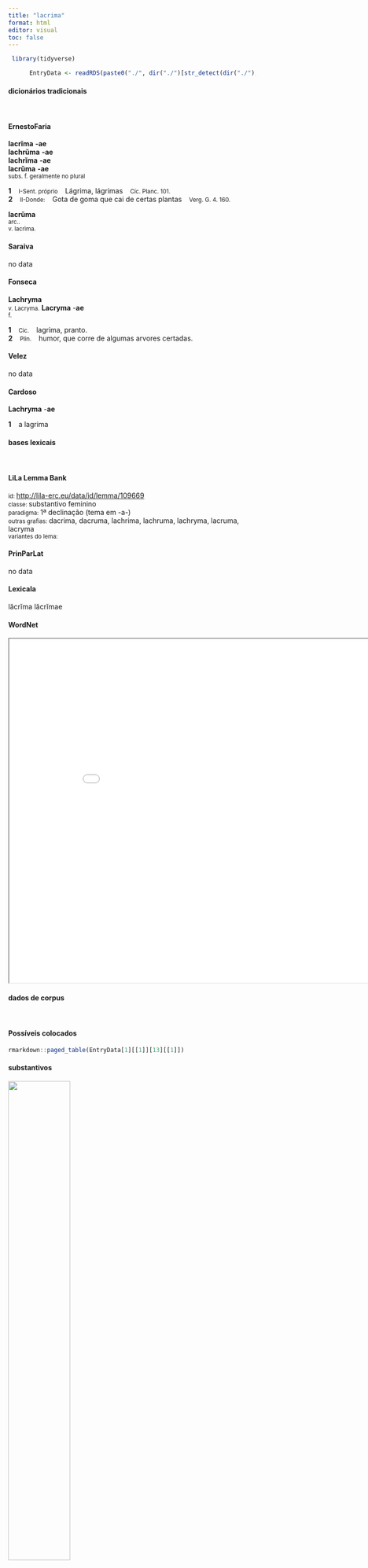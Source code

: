 ```yaml
---
title: "lacrima"
format: html
editor: visual
toc: false
---
```



```r
 library(tidyverse) 

      EntryData <- readRDS(paste0("./", dir("./")[str_detect(dir("./"), "_xx108-97-99-114-105-109-97xx_.rds")]))

```


#### dicionários tradicionais

&emsp;




::: panel-tabset

#### ErnestoFaria

<b>lacrĭma</b> <b>-ae</b> <br> <b>lachrŭma</b> <b>-ae</b> <br> <b>lachrĭma</b> <b>-ae</b> <br> <b>lacrŭma</b> <b>-ae</b> <br> <small>subs. f. geralmente no plural</small> <br> <small></small>   <p> <b>1</b> &ensp; <small>I-Sent. próprio</small> &ensp; Lágrima, lágrimas &ensp; <small>Cíc. Planc. 101.</small> <br> <b>2</b> &ensp; <small>II-Donde:</small> &ensp; Gota de goma que cai de certas plantas &ensp; <small>Verg. G. 4. 160.</small> </p> 
 <b>lacrŭma</b> <br> <small>arc..</small> <br> <small>v. lacrìma.</small>




#### Saraiva

no data




#### Fonseca

<b>Lachryma</b> <br> <small>v. Lacryma.</small> 
 <b>Lacryma</b> -<b>ae</b> <br> <small>f.</small>   <p> <b>1</b> &ensp; <small>Cic.</small> &ensp; lagrima, pranto. <br> <b>2</b> &ensp; <small>Plin.</small> &ensp; humor, que corre de algumas arvores certadas. </p>




#### Velez

no data




#### Cardoso

<b>Lachryma</b> -<b>ae</b>   <p> <b>1</b> &ensp; a lagrima </p>


:::



#### bases lexicais

&emsp;






::: panel-tabset

#### LiLa Lemma Bank

<small> id: </small> <a href=' http://lila-erc.eu/data/id/lemma/109669 ' target="_blank"> http://lila-erc.eu/data/id/lemma/109669 </a> <br>
<small> classe: </small> substantivo feminino   <br>
<small> paradigma: </small> 1ª declinação (tema em -a-) <br>
<small> outras grafias: </small> dacrima, dacruma, lachrima, lachruma, lachryma, lacruma, lacryma <br>
<small> variantes do lema: </small>  <br>





#### PrinParLat

no data




#### Lexicala

lăcrĭma 
 lăcrĭmae




#### WordNet

<iframe width='900' height='700' src='Media/Tree__xx108-97-99-114-105-109-97xx__sem_type_lexemes_pt.html'>

</iframe>


:::



#### dados de corpus

&emsp;




::: panel-tabset

#### Possíveis colocados

```r

rmarkdown::paged_table(EntryData[1][[1]][13][[1]])

```


#### substantivos

![](./Media/wordcloud__xx108-97-99-114-105-109-97xx__BY_collocate_scoreSUBST.webp){width=50% fig-alt='This chart plots collocate by scoreSUBST, for the headword lacrima here are all the values plotted: collocate: interdum; scoreSUBST: 0. collocate: cum; scoreSUBST: 0. collocate: et; scoreSUBST: 0'}




#### adjetivos

![](./Media/wordcloud__xx108-97-99-114-105-109-97xx__BY_collocate_scoreADJ.webp){width=50% fig-alt='This chart plots collocate by scoreADJ, for the headword lacrima here are all the values plotted: collocate: interdum; scoreADJ: 0. collocate: cum; scoreADJ: 0. collocate: et; scoreADJ: 0'}




#### verbos

![](./Media/wordcloud__xx108-97-99-114-105-109-97xx__BY_collocate_scoreVERBO.webp){width=50% fig-alt='This chart plots collocate by scoreVERBO, for the headword lacrima here are all the values plotted: collocate: interdum; scoreVERBO: 0. collocate: cum; scoreVERBO: 0. collocate: et; scoreVERBO: 0'}




#### advérbios

![](./Media/wordcloud__xx108-97-99-114-105-109-97xx__BY_collocate_scoreADV.webp){width=50% fig-alt='This chart plots collocate by scoreADV, for the headword lacrima here are all the values plotted: collocate: interdum; scoreADV: 2. collocate: cum; scoreADV: 0. collocate: et; scoreADV: 0'}




#### preposições e conjunções

![](./Media/wordcloud__xx108-97-99-114-105-109-97xx__BY_collocate_scoreFUNC.webp){width=50% fig-alt='This chart plots collocate by scoreFUNC, for the headword lacrima here are all the values plotted: collocate: interdum; scoreFUNC: 0. collocate: cum; scoreFUNC: 20. collocate: et; scoreFUNC: 0'}


:::



::: panel-tabset

#### ExemplosTraduzidos

<p> cum hac tu <b>lacrimas</b> tuas miscuisti in huius primum respirasti sinu <br> <small> Sen.Helv.19.1 <br> Com ela tu misturaste as tuas lágrimas, foi em seu regaço que respiraste pela primeira vez. <small> [JDD] </small> </small> </p>
; <p> nam omnes idem sentiunt quod ex omnium precibus et <b>lacrimis</b> sentire potuisti <br> <small> Cic.Marc.33 <br> Pois todos sentem o mesmo, o que pudeste sentir pelos rogos e lágrimas de todos. <small> [JDD] </small> </small> </p>
; <p> hi neque uultum fingere neque interdum <b>lacrimas</b> tenere poterant abditi in tabernaculis aut suum fatum querebantur aut cum familiaribus suis commune periculum miserabantur <br> <small> Caes.Gal.1.39.4 <br> Estes não conseguiam compor o rosto nem por vezes reter as lágrimas; escondidos em suas tendas ou se queixavam de seu destino ou lamentavam com seus amigos o perigo comum. <small> [JDD] </small> </small> </p>





#### Frequência por autor

![](./Media/barchart__xx108-97-99-114-105-109-97xx__lemma_BY_author_Frequencies.webp){width=50% fig-alt='This charts plots the frequency of lemma by author_Frequencies. The Ovidius subcorpus registers the highest normalized frequency, with the value of 5.15 and an absolute frequency of 3. The Sallustius subcorpus follows, with a normalized frequency of 0 and an absolute frequency of 0. the subcorpus with the least normalized frequency is Horatius with the normalized value of 0 and an absolute freqeuncy of 0. here are all the values: subcorpus: Caesar ; normalized frequency: 2 ; absolute frequency: 0.755344059218974. subcorpus: Cicero ; normalized frequency: 20 ; absolute frequency: 1.24591961326655. subcorpus: Horatius ; normalized frequency: 0 ; absolute frequency: 0. subcorpus: Ovidius ; normalized frequency: 3 ; absolute frequency: 5.14756348661633. subcorpus: Phaedrus ; normalized frequency: 0 ; absolute frequency: 0. subcorpus: Sallustius ; normalized frequency: 0 ; absolute frequency: 0. subcorpus: Seneca ; normalized frequency: 23 ; absolute frequency: 4.29256639480413. subcorpus: Suetonius ; normalized frequency: 0 ; absolute frequency: 0. subcorpus: Tacitus ; normalized frequency: 0 ; absolute frequency: 0. subcorpus: Vergilius ; normalized frequency: 2 ; absolute frequency: 3.86100386100386. subcorpus: Hieronymus ; normalized frequency: 0 ; absolute frequency: 0'}




#### Frequência por gênero

![](./Media/barchart__xx108-97-99-114-105-109-97xx__lemma_BY_genre_Frequencies.webp){width=50% fig-alt='This charts plots the frequency of lemma by genre_Frequencies. The Poesia.trágica subcorpus registers the highest normalized frequency, with the value of 9.56 and an absolute frequency of 11. The Poesia.trágica subcorpus follows, with a normalized frequency of 9.56 and an absolute frequency of 11. the subcorpus with the least normalized frequency is Poesia.lírica with the normalized value of 0 and an absolute freqeuncy of 0. here are all the values: subcorpus: Prosa.histórica ; normalized frequency: 2 ; absolute frequency: 0.486866768908688. subcorpus: Prosa.filosófica ; normalized frequency: 15 ; absolute frequency: 2.47112897645838. subcorpus: Prosa.oratória ; normalized frequency: 15 ; absolute frequency: 1.44018895279061. subcorpus: Prosa.epistolográfica ; normalized frequency: 2 ; absolute frequency: 0.529955748694984. subcorpus: Poesia.lírica ; normalized frequency: 0 ; absolute frequency: 0. subcorpus: Poesia.didática ; normalized frequency: 3 ; absolute frequency: 2.54474510136568. subcorpus: Poesia.trágica ; normalized frequency: 11 ; absolute frequency: 9.55524669909659. subcorpus: Poesia.épica ; normalized frequency: 2 ; absolute frequency: 3.86100386100386. subcorpus: Prosa.ficcional ; normalized frequency: 0 ; absolute frequency: 0'}




#### Frequência por século

![](./Media/barchart__xx108-97-99-114-105-109-97xx__lemma_BY_period_Frequencies.webp){width=50% fig-alt='This charts plots the frequency of lemma by period_Frequencies. The I.d.C. subcorpus registers the highest normalized frequency, with the value of 3.98 and an absolute frequency of 26. The I.a.C. subcorpus follows, with a normalized frequency of 1.12 and an absolute frequency of 24. the subcorpus with the least normalized frequency is II.d.C. with the normalized value of 0 and an absolute freqeuncy of 0. here are all the values: subcorpus: I.a.C. ; normalized frequency: 24 ; absolute frequency: 1.11705841284617. subcorpus: I.d.C. ; normalized frequency: 26 ; absolute frequency: 3.97735964509714. subcorpus: II.d.C. ; normalized frequency: 0 ; absolute frequency: 0. subcorpus: IV.d.C. ; normalized frequency: 0 ; absolute frequency: 0'}


:::

